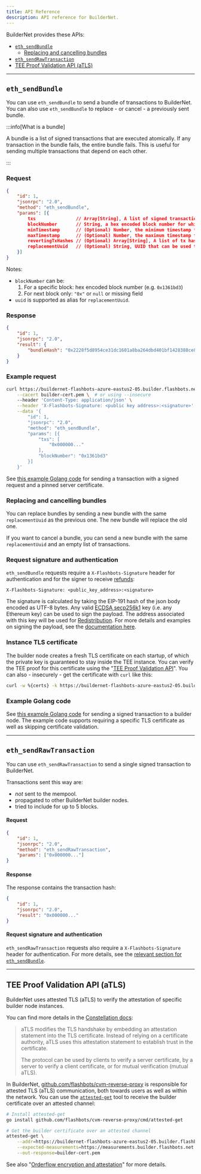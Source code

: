 ```yaml
---
title: API Reference
description: API reference for BuilderNet.
---
```


BuilderNet provides these APIs:

- [`eth_sendBundle`](#eth_sendbundle)
  - [Replacing and cancelling bundles](#replacing-and-cancelling-bundles)
- [`eth_sendRawTransaction`](#eth_sendrawtransaction)
- [TEE Proof Validation API (aTLS)](#tee-proof-validation-api-atls)

---


## `eth_sendBundle`

You can use `eth_sendBundle` to send a bundle of transactions to BuilderNet. You can also use `eth_sendBundle` to replace - or cancel - a previously sent bundle.

:::info[What is a bundle]

A bundle is a list of signed transactions that are executed atomically. If any transaction in the bundle fails, the entire bundle fails.
This is useful for sending multiple transactions that depend on each other.

:::

### Request <!-- omit in toc -->

```json
{
    "id": 1,
    "jsonrpc": "2.0",
    "method": "eth_sendBundle",
    "params": [{
        txs               // Array[String], A list of signed transactions to execute in an atomic bundle
        blockNumber       // String, a hex encoded block number for which this bundle is valid on
        minTimestamp      // (Optional) Number, the minimum timestamp for which this bundle is valid, in seconds since the unix epoch
        maxTimestamp      // (Optional) Number, the maximum timestamp for which this bundle is valid, in seconds since the unix epoch
        revertingTxHashes // (Optional) Array[String], A list of tx hashes that are allowed to revert
        replacementUuid   // (Optional) String, UUID that can be used to cancel/replace this bundle
    }]
}
```

Notes:
- `blockNumber` can be:
  1. For a specific block: hex encoded block number (e.g. `0x1361bd3`)
  2. For next block only: `"0x"` or `null` or missing field
- `uuid` is supported as alias for `replacementUuid`.

### Response <!-- omit in toc -->

```json
{
    "id": 1,
    "jsonrpc": "2.0",
    "result": {
        "bundleHash": "0x2228f5d8954ce31dc1601a8ba264dbd401bf1428388ce88238932815c5d6f23f"
    }
}
```

### Example request <!-- omit in toc -->

```bash
curl https://buildernet-flashbots-azure-eastus2-05.builder.flashbots.net \
    --cacert builder-cert.pem \  # or using --insecure
    --header 'Content-Type: application/json' \
    --header 'X-Flashbots-Signature: <public key address>:<signature>' \
    --data '{
        "id": 1,
        "jsonrpc": "2.0",
        "method": "eth_sendBundle",
        "params": [{
            "txs": [
                "0x000000..."
            ],
            "blockNumber": "0x1361bd3"
        }]
    }'
```

See [this example Golang code](https://github.com/flashbots/go-utils/blob/main/examples/send-multioperator-orderflow/main.go) for sending a transaction with a signed request and a pinned server certificate.

### Replacing and cancelling bundles

You can replace bundles by sending a new bundle with the same `replacementUuid` as the previous one. The new bundle will replace the old one.

If you want to cancel a bundle, you can send a new bundle with the same `replacementUuid` and an empty list of transactions.

### Request signature and authentication <!-- omit in toc -->

`eth_sendBundle` requests require a `X-Flashbots-Signature` header for authentication and for the signer to receive [refunds](refunds):

```
X-Flashbots-Signature: <public_key_address>:<signature>
```

The signature is calculated by taking the EIP-191 hash of the json body encoded as UTF-8 bytes.
Any valid [ECDSA secp256k1](https://en.bitcoin.it/wiki/Secp256k1) key (i.e. any Ethereum key) can be used to sign the payload. The address associated with this key will be used for [Redistribution](refunds).
For more details and examples on signing the payload, see the [documentation here](https://docs.flashbots.net/flashbots-auction/advanced/rpc-endpoint#authentication).

### Instance TLS certificate <!-- omit in toc -->

The builder node creates a fresh TLS certificate on each startup, of which the private key is guaranteed to stay inside the TEE instance. You can verify the TEE proof for this certificate using the "[TEE Proof Validation API](#tee-proof-validation-api-atls)". You can also - insecurely - get the certificate with `curl` like this:

```bash
curl -w %{certs} -k https://buildernet-flashbots-azure-eastus2-05.builder.flashbots.net
```

### Example Golang code <!-- omit in toc -->

See [this example Golang code](https://github.com/flashbots/go-utils/blob/main/examples/send-multioperator-orderflow/main.go) for sending a signed transaction to a builder node.
The example code supports requiring a specific TLS certificate as well as skipping certificate validation.

---

## `eth_sendRawTransaction`

You can use `eth_sendRawTransaction` to send a single signed transaction to BuilderNet.

Transactions sent this way are:
- _not_ sent to the mempool.
- propagated to other BuilderNet builder nodes.
- tried to include for up to 5 blocks.

#### Request <!-- omit in toc -->

```json
{
    "id": 1,
    "jsonrpc": "2.0",
    "method": "eth_sendRawTransaction",
    "params": ["0x000000..."]
}
```

#### Response <!-- omit in toc -->

The response contains the transaction hash:

```json
{
    "id": 1,
    "jsonrpc": "2.0",
    "result": "0x000000..."
}
```

#### Request signature and authentication <!-- omit in toc -->

`eth_sendRawTransaction` requests also require a `X-Flashbots-Signature` header for authentication. For more details, see the [relevant section for `eth_sendBundle`](#request-signature-and-authentication-).

---

## TEE Proof Validation API (aTLS)

BuilderNet uses attested TLS (aTLS) to verify the attestation of specific builder node instances.

You can find more details in the [Constellation docs](https://docs.edgeless.systems/constellation/architecture/attestation#attested-tls-atls):

> aTLS modifies the TLS handshake by embedding an attestation statement into the TLS certificate. Instead of relying on a certificate authority, aTLS uses this attestation statement to establish trust in the certificate.
>
> The protocol can be used by clients to verify a server certificate, by a server to verify a client certificate, or for mutual verification (mutual aTLS).

In BuilderNet, [github.com/flashbots/cvm-reverse-proxy](https://github.com/flashbots/cvm-reverse-proxy) is responsible for attested TLS (aTLS) communication, both towards users as well as within the network.
You can use the [`attested-get`](https://github.com/flashbots/cvm-reverse-proxy/blob/main/cmd/attested-get/main.go) tool to receive the builder certificate over an attested channel:

```bash
# Install attested-get
go install github.com/flashbots/cvm-reverse-proxy/cmd/attested-get

# Get the builder certificate over an attested channel
attested-get \
    --addr=https://buildernet-flashbots-azure-eastus2-05.builder.flashbots.net:7936/cert \
    --expected-measurements=https://measurements.builder.flashbots.net \
    --out-response=builder-cert.pem
```

See also "[Orderflow encryption and attestation](encryption-attestations)" for more details.
